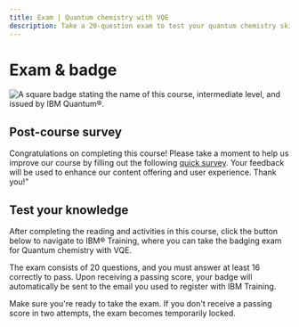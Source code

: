 ```yaml
---
title: Exam | Quantum chemistry with VQE
description: Take a 20-question exam to test your quantum chemistry skills and receive a badge from the IBM Training website.
---
```


# Exam & badge

![A square badge stating the name of this course, intermediate level, and issued by IBM Quantum&reg;.](/learning/images/courses/quantum-chem-with-vqe/exam/badge.avif)

## Post-course survey

Congratulations on completing this course! Please take a moment to help us improve our course by filling out the following [quick survey](https://your.feedback.ibm.com/jfe/form/SV_5z66EOSifZBgDR4). Your feedback will be used to enhance our content offering and user experience. Thank you!"

## Test your knowledge

After completing the reading and activities in this course, click the button below to navigate to IBM&reg; Training, where you can take the badging exam for Quantum chemistry with VQE.

The exam consists of 20 questions, and you must answer at least 16 correctly to pass. Upon receiving a passing score, your badge will automatically be sent to the email you used to register with IBM Training.

Make sure you're ready to take the exam. If you don't receive a passing score in two attempts, the exam becomes temporarily locked.

<LaunchExamButton href="https://www.ibm.com/training/course/quantum-chemistry-with-vqe-badge-quiz-DL46105G" />
